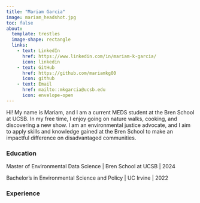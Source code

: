 ```yaml
---
title: "Mariam Garcia"
image: mariam_headshot.jpg
toc: false
about:
  template: trestles
  image-shape: rectangle
  links: 
    - text: LinkedIn
      href: https://www.linkedin.com/in/mariam-k-garcia/
      icon: linkedin
    - text: GitHub
      href: https://github.com/mariamkg00
      icon: github
    - text: Email
      href: mailto::mkgarcia@ucsb.edu
      icon: envelope-open
---
```


Hi! My name is Mariam, and I am a current MEDS student at the Bren School at UCSB. In my free time, I enjoy going on nature walks, cooking, and discovering a new show. I am an environmental justice advocate, and I aim to apply skills and knowledge gained at the Bren School to make an impactful difference on disadvantaged communities.

### Education

Master of Environmental Data Science \| Bren School at UCSB \| 2024

Bachelor's in Environmental Science and Policy \| UC Irvine \| 2022

### Experience
